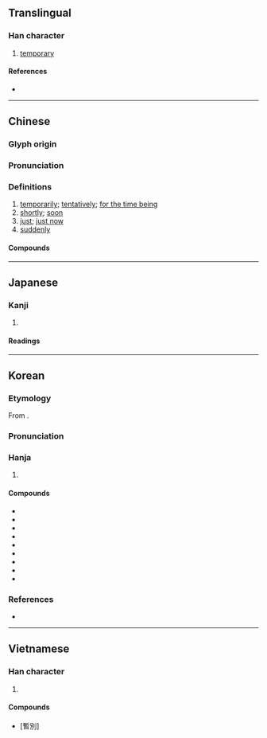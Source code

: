 {{also|暂}}
{{character info}}
==Translingual==

===Han character===
{{Han char|rn=72|rad=日|as=11|sn=15|four=52602|canj=JLA|ids=⿱斬日}}

# [[temporary]]

====References====
* {{Han ref|kx=0499.150|dkj=14120|dj=0868.200|hdz=21533.030|uh=66AB|ud=26283|bh=BCC8|bd=48328}}

----

==Chinese==
{{zh-forms|s=暂|alt=蹔}}

===Glyph origin===
{{Han etym}}

===Pronunciation===
{{zh-pron
|m=暫
|ma=Zh-zàn.ogg
|m-s=
|c=zaam6
|c-t=
|g=
|h=pfs=
|j=
|md=
|mn=qz,tw,xm,zz:chām/qz,tw,xm,zz:chiām
|mn_note=chām - literary, chiām - vernacular
|mn-t=
|w=
|x=
|mc=y
|oc=y
|cat=
}}

===Definitions===
{{zh-hanzi}}

# [[temporarily]]; [[tentatively]]; [[for the time being]]
# [[shortly]]; [[soon]]
# [[just]]; [[just now]]
# [[suddenly]]

====Compounds====
{{zh-der|時來暫去|暫且|暫且擱下|暫停|暫別|暫勞永逸|暫息|暫星|暫時|暫止|暫緩|暫音|浮來暫去|短暫|暫避}}

----

==Japanese==

===Kanji===
{{ja-kanji|grade=c|rs=日11}}

# {{rfdef|ja|sort=日11}}

====Readings====
{{ja-readings
|goon=ざん
|kanon=さん
|kun=しばら-く
}}

----

==Korean==

===Etymology===
From {{der|ko|ltc|-}} {{ltc-l|暫}}. 

{{hanja-dongguk|짬〮|ccám}}

{{hanja-sinjeung|잠|cam}}

===Pronunciation===
{{sense|temporary; etc.}}
{{ko-hanja-pron|잠|t͡ɕa̠m}}

{{sense|in {{ko-l|잠시|暫時|a [[moment]]}}}}
{{ko-hanja-pron|잠|t͡ɕa̠ːm|alt=ː}}

===Hanja===
{{ko-hanja-search}}
{{ko-hanja|잠깐|잠}}

# {{hanja form of|잠|[[temporary]]}}

====Compounds====
{{der-top3|Compounds}}
* {{ko-l|잠정|暫定}}
* {{ko-l|잠시|暫時}}
* {{ko-l|잠간|暫間}}
* {{ko-l|잠류|暫留}}
* {{ko-l|잠별|暫別}}
* {{ko-l|잠차|暫借}}
* {{ko-l|잠허|暫許}}
* {{ko-l|잠혁|暫革}}
* {{ko-l|잠벌|暫罰}}
{{der-bottom}}

===References===
* {{R:hanjadoc|4694}}

----

==Vietnamese==

===Han character===
{{vi-hantu|tạm|rs=日11}}

# {{rfdef|vi|sort=日11}}

====Compounds====
* {{l|vi|tạm biệt}} [暫別]